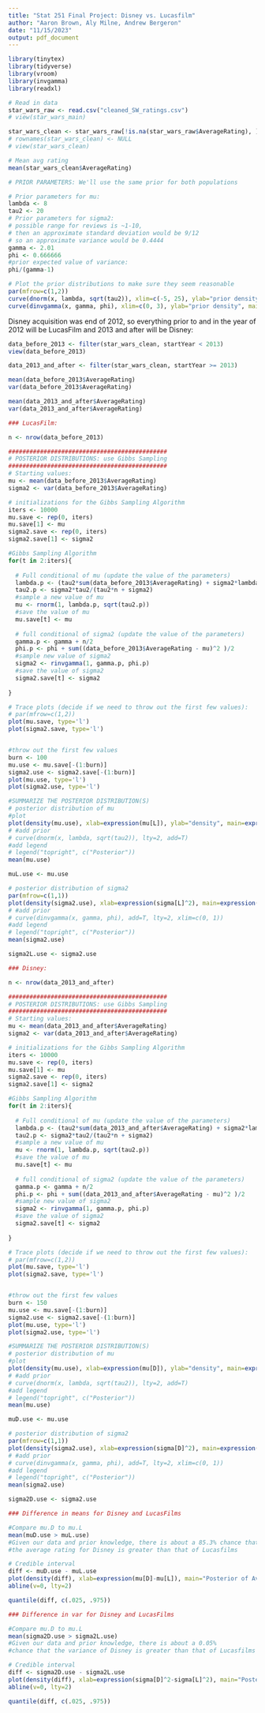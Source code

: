 ```yaml
---
title: "Stat 251 Final Project: Disney vs. Lucasfilm"
author: "Aaron Brown, Aly Milne, Andrew Bergeron"
date: "11/15/2023"
output: pdf_document
---
```


```r
library(tinytex)
library(tidyverse)
library(vroom)
library(invgamma)
library(readxl)
```

```r
# Read in data
star_wars_raw <- read.csv("cleaned_SW_ratings.csv")
# view(star_wars_main)

star_wars_clean <- star_wars_raw[!is.na(star_wars_raw$AverageRating), ]
# rownames(star_wars_clean) <- NULL
# view(star_wars_clean)

# Mean avg rating
mean(star_wars_clean$AverageRating)
```

```r
# PRIOR PARAMETERS: We'll use the same prior for both populations

# Prior parameters for mu: 
lambda <- 8
tau2 <- 20
# Prior parameters for sigma2: 
# possible range for reviews is ~1-10, 
# then an approximate standard deviation would be 9/12
# so an approximate variance would be 0.4444
gamma <- 2.01
phi <- 0.666666
#prior expected value of variance: 
phi/(gamma-1)
```

```r
# Plot the prior distributions to make sure they seem reasonable
par(mfrow=c(1,2))
curve(dnorm(x, lambda, sqrt(tau2)), xlim=c(-5, 25), ylab="prior density", main=expression(pi(mu)), xlab=expression(mu))
curve(dinvgamma(x, gamma, phi), xlim=c(0, 3), ylab="prior density", main=expression(pi(sigma^2)), xlab=expression(sigma^2))
```

Disney acquisition was end of 2012, so everything prior to and in the year of 2012 will be LucasFilm and 2013 and after will be Disney:
```r
data_before_2013 <- filter(star_wars_clean, startYear < 2013)
view(data_before_2013)

data_2013_and_after <- filter(star_wars_clean, startYear >= 2013)
```

```r

mean(data_before_2013$AverageRating)
var(data_before_2013$AverageRating)

mean(data_2013_and_after$AverageRating)
var(data_2013_and_after$AverageRating)

```


```r

### LucasFilm:

n <- nrow(data_before_2013)

#############################################
# POSTERIOR DISTRIBUTIONS: use Gibbs Sampling
#############################################
# Starting values:
mu <- mean(data_before_2013$AverageRating)
sigma2 <- var(data_before_2013$AverageRating)

# initializations for the Gibbs Sampling Algorithm
iters <- 10000
mu.save <- rep(0, iters)
mu.save[1] <- mu
sigma2.save <- rep(0, iters)
sigma2.save[1] <- sigma2

#Gibbs Sampling Algorithm
for(t in 2:iters){
  
  # Full conditional of mu (update the value of the parameters)
  lambda.p <- (tau2*sum(data_before_2013$AverageRating) + sigma2*lambda)/(tau2*n + sigma2)
  tau2.p <- sigma2*tau2/(tau2*n + sigma2)
  #sample a new value of mu
  mu <- rnorm(1, lambda.p, sqrt(tau2.p))
  #save the value of mu
  mu.save[t] <- mu
  
  # full conditional of sigma2 (update the value of the parameters)
  gamma.p <- gamma + n/2
  phi.p <- phi + sum((data_before_2013$AverageRating - mu)^2 )/2
  #sample new value of sigma2
  sigma2 <- rinvgamma(1, gamma.p, phi.p)
  #save the value of sigma2
  sigma2.save[t] <- sigma2
  
}

# Trace plots (decide if we need to throw out the first few values):
# par(mfrow=c(1,2))
plot(mu.save, type='l')
plot(sigma2.save, type='l')


#throw out the first few values
burn <- 100
mu.use <- mu.save[-(1:burn)]
sigma2.use <- sigma2.save[-(1:burn)]
plot(mu.use, type='l')
plot(sigma2.use, type='l')

#SUMMARIZE THE POSTERIOR DISTRIBUTION(S)
# posterior distribution of mu 
#plot 
plot(density(mu.use), xlab=expression(mu[L]), ylab="density", main=expression(pi(mu[L]~"|"~data)))
# #add prior
# curve(dnorm(x, lambda, sqrt(tau2)), lty=2, add=T)
#add legend
# legend("topright", c("Posterior"))
mean(mu.use)

muL.use <- mu.use

# posterior distribution of sigma2
par(mfrow=c(1,1))
plot(density(sigma2.use), xlab=expression(sigma[L]^2), main=expression(pi(sigma[L]^2~"|"~data)))
# #add prior
# curve(dinvgamma(x, gamma, phi), add=T, lty=2, xlim=c(0, 1))
#add legend
# legend("topright", c("Posterior"))
mean(sigma2.use)

sigma2L.use <- sigma2.use

```

```r

### Disney:

n <- nrow(data_2013_and_after)

#############################################
# POSTERIOR DISTRIBUTIONS: use Gibbs Sampling
#############################################
# Starting values:
mu <- mean(data_2013_and_after$AverageRating)
sigma2 <- var(data_2013_and_after$AverageRating)

# initializations for the Gibbs Sampling Algorithm
iters <- 10000
mu.save <- rep(0, iters)
mu.save[1] <- mu
sigma2.save <- rep(0, iters)
sigma2.save[1] <- sigma2

#Gibbs Sampling Algorithm
for(t in 2:iters){
  
  # Full conditional of mu (update the value of the parameters)
  lambda.p <- (tau2*sum(data_2013_and_after$AverageRating) + sigma2*lambda)/(tau2*n + sigma2)
  tau2.p <- sigma2*tau2/(tau2*n + sigma2)
  #sample a new value of mu
  mu <- rnorm(1, lambda.p, sqrt(tau2.p))
  #save the value of mu
  mu.save[t] <- mu
  
  # full conditional of sigma2 (update the value of the parameters)
  gamma.p <- gamma + n/2
  phi.p <- phi + sum((data_2013_and_after$AverageRating - mu)^2 )/2
  #sample new value of sigma2
  sigma2 <- rinvgamma(1, gamma.p, phi.p)
  #save the value of sigma2
  sigma2.save[t] <- sigma2
  
}

# Trace plots (decide if we need to throw out the first few values):
# par(mfrow=c(1,2))
plot(mu.save, type='l')
plot(sigma2.save, type='l')


#throw out the first few values
burn <- 150
mu.use <- mu.save[-(1:burn)]
sigma2.use <- sigma2.save[-(1:burn)]
plot(mu.use, type='l')
plot(sigma2.use, type='l')

#SUMMARIZE THE POSTERIOR DISTRIBUTION(S)
# posterior distribution of mu 
#plot 
plot(density(mu.use), xlab=expression(mu[D]), ylab="density", main=expression(pi(mu[D]~"|"~data)))
# #add prior
# curve(dnorm(x, lambda, sqrt(tau2)), lty=2, add=T)
#add legend
# legend("topright", c("Posterior"))
mean(mu.use)

muD.use <- mu.use

# posterior distribution of sigma2
par(mfrow=c(1,1))
plot(density(sigma2.use), xlab=expression(sigma[D]^2), main=expression(pi(sigma[D]^2~"|"~data)))
# #add prior
# curve(dinvgamma(x, gamma, phi), add=T, lty=2, xlim=c(0, 1))
#add legend
# legend("topright", c("Posterior"))
mean(sigma2.use)

sigma2D.use <- sigma2.use

```

```r

### Difference in means for Disney and LucasFilms

#Compare mu.D to mu.L
mean(muD.use > muL.use)
#Given our data and prior knowledge, there is about a 85.3% chance that
#the average rating for Disney is greater than that of Lucasfilms

# Credible interval
diff <- muD.use - muL.use
plot(density(diff), xlab=expression(mu[D]-mu[L]), main="Posterior of Average Rating Disney vs LucasFilm")
abline(v=0, lty=2)

quantile(diff, c(.025, .975))


```

```r

### Difference in var for Disney and LucasFilms

#Compare mu.D to mu.L
mean(sigma2D.use > sigma2L.use)
#Given our data and prior knowledge, there is about a 0.05%
#chance that the variance of Disney is greater than that of Lucasfilms

# Credible interval
diff <- sigma2D.use - sigma2L.use
plot(density(diff), xlab=expression(sigma[D]^2-sigma[L]^2), main="Posterior of Variance of Ratings, Disney vs LucasFilm")
abline(v=0, lty=2)

quantile(diff, c(.025, .975))

```


